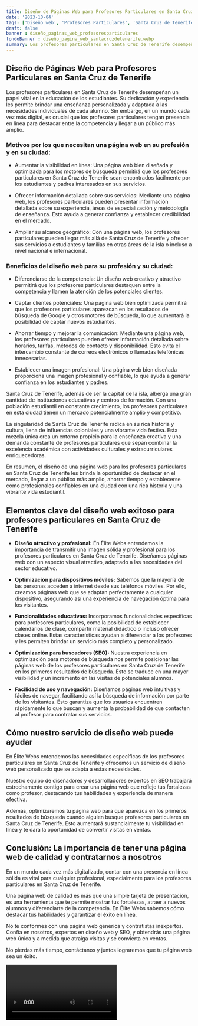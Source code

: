 ```yaml
---
title: Diseño de Páginas Web para Profesores Particulares en Santa Cruz de Tenerife
date: '2023-10-04'
tags: ['Diseño web', 'Profesores Particulares', 'Santa Cruz de Tenerife']
draft: false
banner : diseño_paginas_web_profesoresparticulares
fondoBanner : diseño_pagina_web_santacruzdetenerife.webp
summary: Los profesores particulares en Santa Cruz de Tenerife desempeñan un papel vital en la educación de los estudiantes. Su dedicación y experiencia les permite brindar una enseñanza personalizada y adaptada a las necesidades individuales de cada alumno. Sin embargo, en un mundo cada vez más digital, es crucial que los profesores particulares tengan presencia en línea para destacar entre la competencia y llegar a un público más amplio.
---
```


## Diseño de Páginas Web para Profesores Particulares en Santa Cruz de Tenerife

Los profesores particulares en Santa Cruz de Tenerife desempeñan un papel vital en la educación de los estudiantes. Su dedicación y experiencia les permite brindar una enseñanza personalizada y adaptada a las necesidades individuales de cada alumno. Sin embargo, en un mundo cada vez más digital, es crucial que los profesores particulares tengan presencia en línea para destacar entre la competencia y llegar a un público más amplio.

### Motivos por los que necesitan una página web en su profesión y en su ciudad:

- Aumentar la visibilidad en línea: Una página web bien diseñada y optimizada para los motores de búsqueda permitirá que los profesores particulares en Santa Cruz de Tenerife sean encontrados fácilmente por los estudiantes y padres interesados en sus servicios.

- Ofrecer información detallada sobre sus servicios: Mediante una página web, los profesores particulares pueden presentar información detallada sobre su experiencia, áreas de especialización y metodología de enseñanza. Esto ayuda a generar confianza y establecer credibilidad en el mercado.

- Ampliar su alcance geográfico: Con una página web, los profesores particulares pueden llegar más allá de Santa Cruz de Tenerife y ofrecer sus servicios a estudiantes y familias en otras áreas de la isla o incluso a nivel nacional e internacional.

### Beneficios del diseño web para su profesión y su ciudad:

- Diferenciarse de la competencia: Un diseño web creativo y atractivo permitirá que los profesores particulares destaquen entre la competencia y llamen la atención de los potenciales clientes. 

- Captar clientes potenciales: Una página web bien optimizada permitirá que los profesores particulares aparezcan en los resultados de búsqueda de Google y otros motores de búsqueda, lo que aumentará la posibilidad de captar nuevos estudiantes.

- Ahorrar tiempo y mejorar la comunicación: Mediante una página web, los profesores particulares pueden ofrecer información detallada sobre horarios, tarifas, métodos de contacto y disponibilidad. Esto evita el intercambio constante de correos electrónicos o llamadas telefónicas innecesarias.

- Establecer una imagen profesional: Una página web bien diseñada proporciona una imagen profesional y confiable, lo que ayuda a generar confianza en los estudiantes y padres.

Santa Cruz de Tenerife, además de ser la capital de la isla, alberga una gran cantidad de instituciones educativas y centros de formación. Con una población estudiantil en constante crecimiento, los profesores particulares en esta ciudad tienen un mercado potencialmente amplio y competitivo. 

La singularidad de Santa Cruz de Tenerife radica en su rica historia y cultura, llena de influencias coloniales y una vibrante vida festiva. Esta mezcla única crea un entorno propicio para la enseñanza creativa y una demanda constante de profesores particulares que sepan combinar la excelencia académica con actividades culturales y extracurriculares enriquecedoras.

En resumen, el diseño de una página web para los profesores particulares en Santa Cruz de Tenerife les brinda la oportunidad de destacar en el mercado, llegar a un público más amplio, ahorrar tiempo y establecerse como profesionales confiables en una ciudad con una rica historia y una vibrante vida estudiantil.

<GifSeo />

<Cta />

## Elementos clave del diseño web exitoso para profesores particulares en Santa Cruz de Tenerife

- **Diseño atractivo y profesional:** En Élite Webs entendemos la importancia de transmitir una imagen sólida y profesional para los profesores particulares en Santa Cruz de Tenerife. Diseñamos páginas web con un aspecto visual atractivo, adaptado a las necesidades del sector educativo.

- **Optimización para dispositivos móviles:** Sabemos que la mayoría de las personas acceden a internet desde sus teléfonos móviles. Por ello, creamos páginas web que se adaptan perfectamente a cualquier dispositivo, asegurando así una experiencia de navegación óptima para los visitantes.

- **Funcionalidades educativas:** Incorporamos funcionalidades específicas para profesores particulares, como la posibilidad de establecer calendarios de clase, compartir material didáctico o incluso ofrecer clases online. Estas características ayudan a diferenciar a los profesores y les permiten brindar un servicio más completo y personalizado.

- **Optimización para buscadores (SEO):** Nuestra experiencia en optimización para motores de búsqueda nos permite posicionar las páginas web de los profesores particulares en Santa Cruz de Tenerife en los primeros resultados de búsqueda. Esto se traduce en una mayor visibilidad y un incremento en las visitas de potenciales alumnos.

- **Facilidad de uso y navegación:** Diseñamos páginas web intuitivas y fáciles de navegar, facilitando así la búsqueda de información por parte de los visitantes. Esto garantiza que los usuarios encuentren rápidamente lo que buscan y aumenta la probabilidad de que contacten al profesor para contratar sus servicios.

## Cómo nuestro servicio de diseño web puede ayudar

En Élite Webs entendemos las necesidades específicas de los profesores particulares en Santa Cruz de Tenerife y ofrecemos un servicio de diseño web personalizado que se adapta a estas necesidades.

Nuestro equipo de diseñadores y desarrolladores expertos en SEO trabajará estrechamente contigo para crear una página web que refleje tus fortalezas como profesor, destacando tus habilidades y experiencia de manera efectiva.

Además, optimizaremos tu página web para que aparezca en los primeros resultados de búsqueda cuando alguien busque profesores particulares en Santa Cruz de Tenerife. Esto aumentará sustancialmente tu visibilidad en línea y te dará la oportunidad de convertir visitas en ventas.

## Conclusión: La importancia de tener una página web de calidad y contratarnos a nosotros

En un mundo cada vez más digitalizado, contar con una presencia en línea sólida es vital para cualquier profesional, especialmente para los profesores particulares en Santa Cruz de Tenerife.

Una página web de calidad es más que una simple tarjeta de presentación, es una herramienta que te permite mostrar tus fortalezas, atraer a nuevos alumnos y diferenciarte de la competencia. En Élite Webs sabemos cómo destacar tus habilidades y garantizar el éxito en línea.

No te conformes con una página web genérica y contratistas inexpertos. Confía en nosotros, expertos en diseño web y SEO, y obtendrás una página web única y a medida que atraiga visitas y se convierta en ventas.

No pierdas más tiempo, contáctanos y juntos lograremos que tu página web sea un éxito.

<Video />

<CtaBot job='Profesores Particulares' city='Santa Cruz de Tenerife'/>

<Gmaps query='Santa Cruz de Tenerife+españa+maps' />